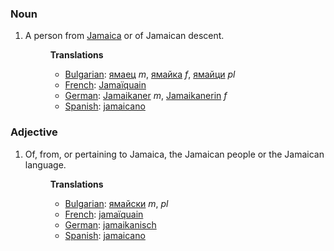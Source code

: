 ===Noun===
#A person from [[Jamaica]] or of Jamaican descent.
#:'''Translations'''
#:*[[Bulgarian]]: [[ямаец]] ''m'', [[ямайка]] ''f'', [[ямайци]] ''pl''
#:*[[French]]: [[Jamaïquain]]
#:*[[German]]: [[Jamaikaner]] ''m'', [[Jamaikanerin]] ''f''
#:*[[Spanish]]: [[jamaicano]]

===Adjective===
#Of, from, or pertaining to Jamaica, the Jamaican people or the Jamaican language.
#:'''Translations'''
#:*[[Bulgarian]]: [[ямайски]] ''m'', ''pl''
#:*[[French]]: [[jamaïquain]]
#:*[[German]]: [[jamaikanisch]]
#:*[[Spanish]]: [[jamaicano]]